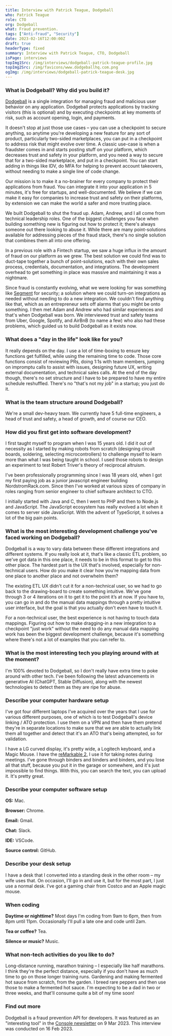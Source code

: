 ```yaml
---
title: Interview with Patrick Teague, Dodgeball
who: Patrick Teague
role: CTO
org: Dodgeball
what: Fraud prevention.
tags: ["Anti-fraud", "Security"]
date: 2023-02-16T12:00:00Z
draft: true
headerType: fixed
summary: Interview with Patrick Teague, CTO, Dodgeball
isPage: interviews
topImg1Src: /img/interviews/dodgeball-patrick-teague-profile.jpg
topImg2Src: /img/favicons/www.dodgeballhq.com.png
ogImg: /img/interviews/dodgeball-patrick-teague-desk.jpg
---
```


### What is Dodgeball? Why did you build it?

[Dodgeball](https://www.dodgeballhq.com/) is a single integration for managing
fraud and malicious user behavior on any application. Dodgeball protects
applications by tracking visitors (this is optional) and by executing
checkpoints at key moments of risk, such as account opening, login, and
payments.

It doesn't stop at just those use cases – you can use a checkpoint to secure
anything, so anytime you're developing a new feature for any sort of product,
particularly two-sided marketplaces, you can put in a checkpoint to address risk
that might evolve over time. A classic use-case is when a fraudster comes in and
starts posting stuff on your platform, which decreases trust and safety in your
platform, and you need a way to secure that for a two-sided marketplace, and put
in a checkpoint. You can start adding in things like IDV, do MFA for helping to
prevent account takeovers, without needing to make a single line of code change.

Our mission is to make it a no-brainer for every company to protect their
applications from fraud. You can integrate it into your application in 5
minutes, it's free for startups, and well-documented. We believe if we can make
it easy for companies to increase trust and safety on their platforms, by
extension we can make the world a safer and more trusting place.

We built Dodgeball to shut the fraud up. Adam, Andrew, and I all come from
technical leadership roles. One of the biggest challenges you face when building
something new is figuring out how to protect it; there's always someone out
there looking to abuse it. While there are many point-solutions available for
addressing pieces of the fraud stack, there's no single solution that combines
them all into one offering.

In a previous role with a Fintech startup, we saw a huge influx in the amount of
fraud on our platform as we grew. The best solution we could find was to
duct-tape together a bunch of point-solutions, each with their own sales
process, credentials, documentation, and integrations. The development overhead
to get something in place was massive and maintaining it was a nightmare.

Since fraud is constantly evolving, what we were looking for was something like
[Segment](https://segment.com/product/developer-toolkit/) for security; a
solution where we could turn-on integrations as needed without needing to do a
new integration. We couldn't find anything like that, which as an entrepreneur
sets off alarms that you might be onto something. I then met Adam and Andrew who
had similar experiences and that's when Dodgeball was born. We interviewed trust
and safety teams from Uber, Google, Spotify, and AirBnB (to name a few) who also
had these problems, which guided us to build Dodgeball as it exists now.

### What does a "day in the life" look like for you?

It really depends on the day. I use a lot of time-boxing to ensure key functions
get fulfilled, while using the remaining time to code. Those core functions
consist of reviewing PRs, doing 1:1s with team members, jumping on impromptu
calls to assist with issues, designing future UX, writing external
documentation, and technical sales calls. At the end of the day though, there's
no set structure and I have to be prepared to have my entire schedule
reshuffled. There's no "that's not my job" in a startup; you just do it.

### What is the team structure around Dodgeball?

We're a small dev-heavy team. We currently have 5 full-time engineers, a head of
trust and safety, a head of growth, and of course our CEO.

### How did you first get into software development?

I first taught myself to program when I was 15 years old. I did it out of
necessity as I started by making robots from scratch (designing circuit boards,
soldering, selecting microcontrollers) to challenge myself to learn more than
what I was being taught in school. I used those robots to design an experiment
to test Robert Triver's theory of reciprocal altruism.

I've been professionally programming since I was 18 years old, when I got my
first paying job as a junior javascript engineer building NordstromRack.com.
Since then I've worked at various sizes of company in roles ranging from senior
engineer to chief software architect to CTO.

I initially started with Java and C, then I went to PHP and then to Node.js and
JavaScript. The JavaScript ecosystem has really evolved a lot when it comes to
server side JavaScript. With the advent of TypeScript, it solves a lot of the
big pain points.

### What is the most interesting development challenge you've faced working on Dodgeball?

Dodgeball is a way to vary data between these different integrations and
different systems. If you really look at it, that's like a classic ETL problem,
so we've got data in this one place, it needs to be in this format to get to
this other place. The hardest part is the UX that's involved, especially for
non-technical users. How do you make it clear how you're mapping data from one
place to another place and not overwhelm them?

The existing ETL UX didn't cut it for a non-technical user, so we had to go back
to the drawing-board to create something intuitive. We've gone through 3 or 4
iterations on it to get it to the point it’s at now. If you have to, you can go
in and do the manual data mappings through a pretty intuitive user interface,
but the goal is that you actually don't even have to touch it.

For a non-technical user, the best experience is not having to touch data
mappings. Figuring out how to make dragging-in a new integration to a checkpoint
"just work" without the need to do any manual data mapping work has been the
biggest development challenge, because it's something where there's not a lot of
examples that you can refer to.

### What is the most interesting tech you playing around with at the moment?

I'm 100% devoted to Dodgeball, so I don't really have extra time to poke around
with other tech. I've been following the latest advancements in generative AI
(ChatGPT, Stable Diffusion), along with the newest technologies to detect them
as they are ripe for abuse.

### Describe your computer hardware setup

I've got four different laptops I've acquired over the years that I use for
various different purposes, one of which is to test Dodgeball's device linking /
ATO protection. I use them on a VPN and then have them pretend they're in
separate locations to make sure that we are able to actually link them all
together and detect that it's an ATO that's being attempted, so for validation.

I have a LG curved display, it's pretty wide, a Logitech keyboard, and a Magic
Mouse. I have the [reMarkable 2](https://remarkable.com/), I use it for taking
notes during meetings. I've gone through binders and binders and binders, and
you lose all that stuff, because you put it in the garage or somewhere, and it's
just impossible to find things. With this, you can search the text, you can
upload it. It's pretty great.

### Describe your computer software setup

**OS:** Mac.

**Browser:** Chrome.

**Email:** Gmail.

**Chat:** Slack.

**IDE:** VSCode.

**Source control:** GitHub.

### Describe your desk setup

I have a desk that I converted into a standing desk in the other room – my wife
uses that. On occasion, I'll go in and use it, but for the most part, I just use
a normal desk. I’ve got a gaming chair from Costco and an Apple magic mouse.

<ImageProvider center src="/img/interviews/dodgeball-patrick-teague-desk.jpg" alt="The desk of Patrick Teague, Dodgeball" />

### When coding

**Daytime or nighttime?** Most days I'm coding from 9am to 6pm, then from 8pm
until 11pm. Occasionally I'll pull a late one and code until 2am.

**Tea or coffee?** Tea.

**Silence or music?** Music.

### What non-tech activities do you like to do?

Long-distance running, marathon training – I especially like half marathons. I
think they're the perfect distance, especially if you don't have as much time to
go on those longer training runs. Gardening and making fermented hot sauce from
scratch, from the garden. I breed rare peppers and then use those to make a
fermented hot sauce. I'm expecting to be a dad in two or three weeks, and
that'll consume quite a bit of my time soon!

### Find out more

Dodgeball is a fraud prevention API for developers. It was featured as an
"interesting tool" in the [Console newsletter](/) on 9 Mar 2023. This interview
was conducted on 16 Feb 2023.
